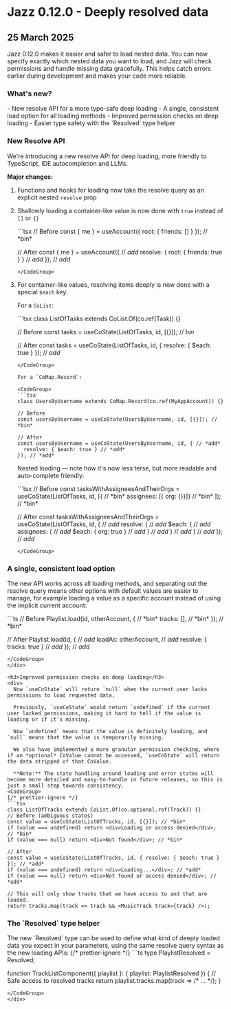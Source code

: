 

# Jazz 0.12.0 - Deeply resolved data

<h2 className="not-prose text-sm text-stone-600 dark:text-stone-400 mb-5 pb-2 border-b">
  25 March 2025
</h2>

<div>
  Jazz 0.12.0 makes it easier and safer to load nested data. You can now specify exactly which nested data you want to load, and Jazz will check permissions and handle missing data gracefully. This helps catch errors earlier during development and makes your code more reliable.

  <h3>What's new?</h3>
  - New resolve API for a more type-safe deep loading
  - A single, consistent load option for all loading methods
  - Improved permission checks on deep loading
  - Easier type safety with the `Resolved` type helper
</div>

<h3>New Resolve API</h3>
<div>
  We're introducing a new resolve API for deep loading, more friendly to TypeScript, IDE autocompletion and LLMs.

  **Major changes:**

  1. Functions and hooks for loading now take the resolve query as an explicit nested `resolve` prop
  2. Shallowly loading a container-like value is now done with `true` instead of `[]` or `{}`

      <CodeGroup>
      ```tsx
      // Before
      const { me } = useAccount({ root: { friends: [] } }); // *bin*

      // After
      const { me } = useAccount({ // *add*
        resolve: { root: { friends: true } } // *add*
      }); // *add*
      ```
      </CodeGroup>

  3. For container-like values, resolving items deeply is now done with a special `$each` key.

      For a `CoList`:

      <CodeGroup>
      ```tsx
      class ListOfTasks extends CoList.Of(co.ref(Task)) {}

      // Before
      const tasks = useCoState(ListOfTasks, id, [{}]); // *bin*

      // After
      const tasks = useCoState(ListOfTasks, id, { resolve: { $each: true } }); // *add*
      ```
      </CodeGroup>

      For a `CoMap.Record`:

      <CodeGroup>
      ```tsx
      class UsersByUsername extends CoMap.Record(co.ref(MyAppAccount)) {}

      // Before
      const usersByUsername = useCoState(UsersByUsername, id, [{}]); // *bin*

      // After
      const usersByUsername = useCoState(UsersByUsername, id, { // *add*
        resolve: { $each: true } // *add*
      }); // *add*
      ```
      </CodeGroup>

      Nested loading &mdash; note how it's now less terse, but more readable and auto-complete friendly:

      <CodeGroup>
      ```tsx
      // Before
      const tasksWithAssigneesAndTheirOrgs = useCoState(ListOfTasks, id, [{ // *bin*
        assignees: [{ org: {}}]} // *bin*
      ]); // *bin*

      // After
      const tasksWithAssigneesAndTheirOrgs = useCoState(ListOfTasks, id, { // *add*
        resolve: { // *add*
          $each: { // *add*
            assignees: { // *add*
              $each: { org: true } // *add*
            } // *add*
          } // *add*
        } // *add*
      }); // *add*
      ```
      </CodeGroup>

<h3>A single, consistent load option</h3>

The new API works across all loading methods, and separating out the resolve query means
other options with default values are easier to manage, for example loading a value as a specific account instead of using the implicit current account:

<CodeGroup>
```ts
// Before
Playlist.load(id, otherAccount, { // *bin*
  tracks: [], // *bin*
}); // *bin*

// After
Playlist.load(id, { // *add*
  loadAs: otherAccount, // *add*
  resolve: { tracks: true } // *add*
}); // *add*
```
</CodeGroup>
</div>

<h3>Improved permission checks on deep loading</h3>
<div>
  Now `useCoState` will return `null` when the current user lacks permissions to load requested data.

  Previously, `useCoState` would return `undefined` if the current user lacked permissions, making it hard to tell if the value is loading or if it's missing.

  Now `undefined` means that the value is definitely loading, and `null` means that the value is temporarily missing.

  We also have implemented a more granular permission checking, where if an *optional* CoValue cannot be accessed, `useCoState` will return the data stripped of that CoValue.

  **Note:** The state handling around loading and error states will become more detailed and easy-to-handle in future releases, so this is just a small step towards consistency.
<CodeGroup>
{/* prettier-ignore */}
```tsx
class ListOfTracks extends CoList.Of(co.optional.ref(Track)) {}
// Before (ambiguous states)
const value = useCoState(ListOfTracks, id, [{}]); // *bin*
if (value === undefined) return <div>Loading or access denied</div>; // *bin*
if (value === null) return <div>Not found</div>; // *bin*

// After
const value = useCoState(ListOfTracks, id, { resolve: { $each: true } }); // *add*
if (value === undefined) return <div>Loading...</div>; // *add*
if (value === null) return <div>Not found or access denied</div>; // *add*

// This will only show tracks that we have access to and that are loaded.
return tracks.map(track => track && <MusicTrack track={track} />);
```
</CodeGroup>
</div>

<h3>The `Resolved` type helper</h3>
<div>
  The new `Resolved` type can be used to define what kind of deeply loaded data you expect in your parameters,
  using the same resolve query syntax as the new loading APIs:

  <CodeGroup>
{/* prettier-ignore */}
```ts
type PlaylistResolved = Resolved<Playlist, {
  tracks: { $each: true }
}>;

function TrackListComponent({ playlist }: { playlist: PlaylistResolved }) {
  // Safe access to resolved tracks
  return playlist.tracks.map(track => /* ... */);
}
```
</CodeGroup>
</div>
